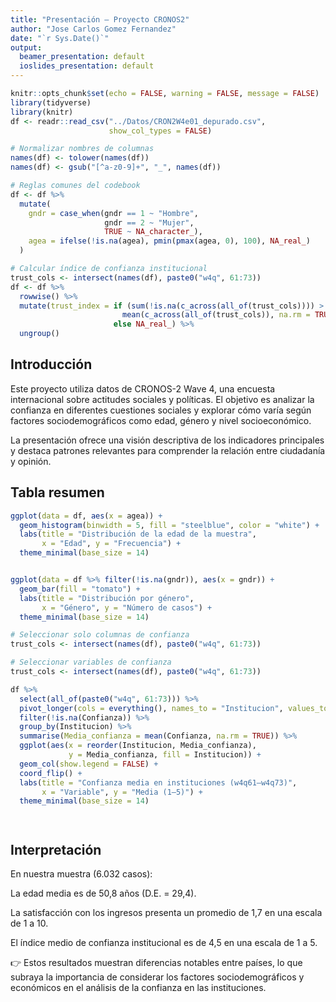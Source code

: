 ```yaml
---
title: "Presentación – Proyecto CRONOS2"
author: "Jose Carlos Gomez Fernandez"
date: "`r Sys.Date()`"
output:
  beamer_presentation: default
  ioslides_presentation: default
---
```



```r
knitr::opts_chunk$set(echo = FALSE, warning = FALSE, message = FALSE)
library(tidyverse)
library(knitr)
df <- readr::read_csv("../Datos/CRON2W4e01_depurado.csv",
                      show_col_types = FALSE)

# Normalizar nombres de columnas
names(df) <- tolower(names(df))
names(df) <- gsub("[^a-z0-9]+", "_", names(df))

# Reglas comunes del codebook
df <- df %>%
  mutate(
    gndr = case_when(gndr == 1 ~ "Hombre",
                     gndr == 2 ~ "Mujer",
                     TRUE ~ NA_character_),
    agea = ifelse(!is.na(agea), pmin(pmax(agea, 0), 100), NA_real_)
  )

# Calcular índice de confianza institucional
trust_cols <- intersect(names(df), paste0("w4q", 61:73))
df <- df %>%
  rowwise() %>%
  mutate(trust_index = if (sum(!is.na(c_across(all_of(trust_cols)))) > 0)
                         mean(c_across(all_of(trust_cols)), na.rm = TRUE)
                       else NA_real_) %>%
  ungroup()

```

## Introducción
Este proyecto utiliza datos de CRONOS-2 Wave 4, una encuesta internacional sobre actitudes sociales y políticas. El objetivo es analizar la confianza en diferentes cuestiones sociales y explorar cómo varía según factores sociodemográficos como edad, género y nivel socioeconómico.

La presentación ofrece una visión descriptiva de los indicadores principales y destaca patrones relevantes para comprender la relación entre ciudadanía y opinión.

## Tabla resumen
```r
ggplot(data = df, aes(x = agea)) +
  geom_histogram(binwidth = 5, fill = "steelblue", color = "white") +
  labs(title = "Distribución de la edad de la muestra",
       x = "Edad", y = "Frecuencia") +
  theme_minimal(base_size = 14)


ggplot(data = df %>% filter(!is.na(gndr)), aes(x = gndr)) +
  geom_bar(fill = "tomato") +
  labs(title = "Distribución por género",
       x = "Género", y = "Número de casos") +
  theme_minimal(base_size = 14)

# Seleccionar solo columnas de confianza
trust_cols <- intersect(names(df), paste0("w4q", 61:73))

# Seleccionar variables de confianza
trust_cols <- intersect(names(df), paste0("w4q", 61:73))

df %>%
  select(all_of(paste0("w4q", 61:73))) %>%
  pivot_longer(cols = everything(), names_to = "Institucion", values_to = "Confianza") %>%
  filter(!is.na(Confianza)) %>%
  group_by(Institucion) %>%
  summarise(Media_confianza = mean(Confianza, na.rm = TRUE)) %>%
  ggplot(aes(x = reorder(Institucion, Media_confianza),
             y = Media_confianza, fill = Institucion)) +
  geom_col(show.legend = FALSE) +
  coord_flip() +
  labs(title = "Confianza media en instituciones (w4q61–w4q73)",
       x = "Variable", y = "Media (1–5)") +
  theme_minimal(base_size = 14)




```


## Interpretación
En nuestra muestra (6.032 casos):

La edad media es de 50,8 años
(D.E. = 29,4).

La satisfacción con los ingresos presenta un promedio de 1,7 en una escala de 1 a 10.

El índice medio de confianza institucional es de 4,5 en una escala de 1 a 5.

👉 Estos resultados muestran diferencias notables entre países, lo que subraya la importancia de considerar los factores sociodemográficos y económicos en el análisis de la confianza en las instituciones.
